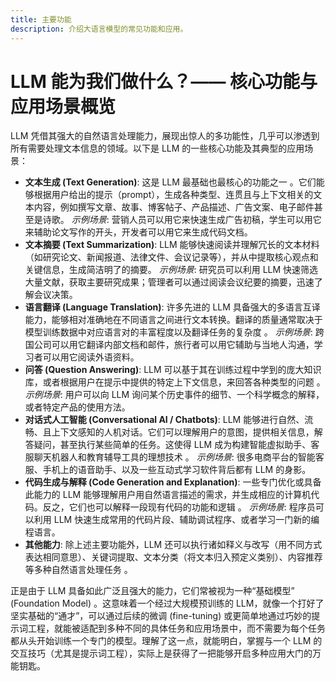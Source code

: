 ```yaml
---
title: 主要功能
description: 介绍大语言模型的常见功能和应用。
---
```



# LLM 能为我们做什么？—— 核心功能与应用场景概览

LLM 凭借其强大的自然语言处理能力，展现出惊人的多功能性，几乎可以渗透到所有需要处理文本信息的领域。以下是 LLM 的一些核心功能及其典型的应用场景：

* **文本生成 (Text Generation)**: 这是 LLM 最基础也最核心的功能之一 。它们能够根据用户给出的提示（prompt），生成各种类型、连贯且与上下文相关的文本内容，例如撰写文章、故事、博客帖子、产品描述、广告文案、电子邮件甚至是诗歌。
    <Callout type="info" emoji="💡">
    *示例场景*: 营销人员可以用它来快速生成广告初稿，学生可以用它来辅助论文写作的开头，开发者可以用它来生成代码文档。
    </Callout>
* **文本摘要 (Text Summarization)**: LLM 能够快速阅读并理解冗长的文本材料（如研究论文、新闻报道、法律文件、会议记录等），并从中提取核心观点和关键信息，生成简洁明了的摘要。
    <Callout type="info" emoji="💡">
    *示例场景*: 研究员可以利用 LLM 快速筛选大量文献，获取主要研究成果；管理者可以通过阅读会议纪要的摘要，迅速了解会议决策。
    </Callout>
* **语言翻译 (Language Translation)**: 许多先进的 LLM 具备强大的多语言互译能力，能够相对准确地在不同语言之间进行文本转换。翻译的质量通常取决于模型训练数据中对应语言对的丰富程度以及翻译任务的复杂度 。
    <Callout type="info" emoji="💡">
    *示例场景*: 跨国公司可以用它翻译内部文档和邮件，旅行者可以用它辅助与当地人沟通，学习者可以用它阅读外语资料。
    </Callout>
* **问答 (Question Answering)**: LLM 可以基于其在训练过程中学到的庞大知识库，或者根据用户在提示中提供的特定上下文信息，来回答各种类型的问题 。
    <Callout type="info" emoji="💡">
    *示例场景*: 用户可以向 LLM 询问某个历史事件的细节、一个科学概念的解释，或者特定产品的使用方法。
    </Callout>
* **对话式人工智能 (Conversational AI / Chatbots)**: LLM 能够进行自然、流畅、且上下文感知的人机对话。它们可以理解用户的意图，提供相关信息，解答疑问，甚至执行某些简单的任务。这使得 LLM 成为构建智能虚拟助手、客服聊天机器人和教育辅导工具的理想技术 。
    <Callout type="info" emoji="💡">
    *示例场景*: 很多电商平台的智能客服、手机上的语音助手、以及一些互动式学习软件背后都有 LLM 的身影。
    </Callout>
* **代码生成与解释 (Code Generation and Explanation)**: 一些专门优化或具备此能力的 LLM 能够理解用户用自然语言描述的需求，并生成相应的计算机代码。反之，它们也可以解释一段现有代码的功能和逻辑 。
    <Callout type="info" emoji="💡">
    *示例场景*: 程序员可以利用 LLM 快速生成常用的代码片段、辅助调试程序、或者学习一门新的编程语言。
    </Callout>
* **其他能力**: 除上述主要功能外，LLM 还可以执行诸如释义与改写（用不同方式表达相同意思）、关键词提取、文本分类（将文本归入预定义类别）、内容推荐等多种自然语言处理任务 。

正是由于 LLM 具备如此广泛且强大的能力，它们常被视为一种“基础模型” (Foundation Model) 。这意味着一个经过大规模预训练的 LLM，就像一个打好了坚实基础的“通才”，可以通过后续的微调 (fine-tuning) 或更简单地通过巧妙的提示词工程，就能被适配到多种不同的具体任务和应用场景中，而不需要为每个任务都从头开始训练一个专门的模型。理解了这一点，就能明白，掌握与一个 LLM 的交互技巧（尤其是提示词工程），实际上是获得了一把能够开启多种应用大门的万能钥匙。